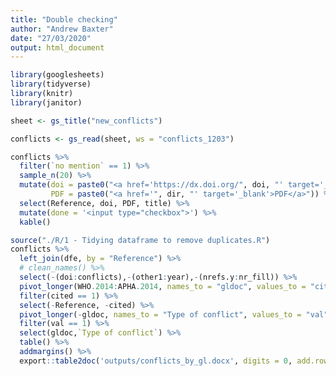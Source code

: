 ```yaml
---
title: "Double checking"
author: "Andrew Baxter"
date: "27/03/2020"
output: html_document
---
```


```r
library(googlesheets)
library(tidyverse)
library(knitr)
library(janitor)

sheet <- gs_title("new_conflicts")

conflicts <- gs_read(sheet, ws = "conflicts_1203")
```

```r
conflicts %>% 
  filter(`no mention` == 1) %>% 
  sample_n(20) %>% 
  mutate(doi = paste0("<a href='https://dx.doi.org/", doi, "' target='_blank'>", doi, "</a>"),
         PDF = paste0("<a href='", dir, "' target='_blank'>PDF</a>")) %>% 
  select(Reference, doi, PDF, title) %>% 
  mutate(done = '<input type="checkbox">') %>% 
  kable()
```

```r
source("./R/1 - Tidying dataframe to remove duplicates.R")
conflicts %>% 
  left_join(dfe, by = "Reference") %>% 
  # clean_names() %>% 
  select(-(doi:conflicts),-(other1:year),-(nrefs.y:nr_fill)) %>% 
  pivot_longer(WHO.2014:APHA.2014, names_to = "gldoc", values_to = "cited") %>% 
  filter(cited == 1) %>%
  select(-Reference, -cited) %>% 
  pivot_longer(-gldoc, names_to = "Type of conflict", values_to = "val") %>% 
  filter(val == 1) %>%
  select(gldoc,`Type of conflict`) %>%
  table() %>% 
  addmargins() %>% 
  export::table2doc('outputs/conflicts_by_gl.docx', digits = 0, add.rownames = TRUE)
```
